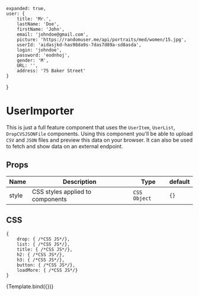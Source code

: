 

<Meta title="Components/UserImporter" component={UserImporter} />

    expanded: true,
    user: {
        title: 'Mr.',
        lastName: 'Doe',
        firstName: 'John',
        email: 'johndoe@gmail.com',
        picture: 'https://randomuser.me/api/portraits/med/women/15.jpg',
        userId: 'aidasjkd-has98da9s-7das7d89a-sd8asda',
        login: 'johndoe',
        password: 'eodnhoj',
        gender: 'M',
        URL: '',
        address: '75 Baker Street'
    }
}

# UserImporter

This is just a full feature component that uses the `UserItem`, `UserList`,
`DropCVSJSONFile` components. Using this component you'll be able to upload
`CSV` and `JSON` files and preview this data on your browser. It can also be
used to fetch and show data on an external endpoint.

## Props

| Name  | Description                      | Type         | default |
| ----- | -------------------------------- | ------------ | ------- |
| style | CSS styles applied to components | `CSS Object` | `{}`    |

## CSS

```
{
    drop: { /*CSS JS*/},
    list: { /*CSS JS*/},
    title: { /*CSS JS*/},
    h2: { /*CSS JS*/},
    h3: { /*CSS JS*/},
    button: { /*CSS JS*/},
    loadMore: { /*CSS JS*/}
}
```

<Canvas>
    <Story name="main" args={defaultProps}>
        {Template.bind({})}
    </Story>
</Canvas>
